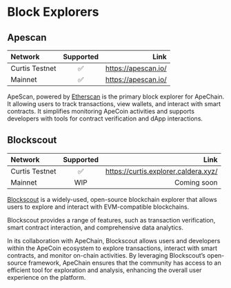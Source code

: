 # Block Explorers



## Apescan

| Network       | Supported |   Link |
| :------------ | :---------: | ----------: |
| Curtis Testnet    |   ✅  |   https://apescan.io/ |
| Mainnet    |    ✅   |    https://apescan.io/ |

ApeScan, powered by [Etherscan](https://etherscan.io/) is the primary block explorer for ApeChain. It allowing users to track transactions, view wallets, and interact with smart contracts. It simplifies monitoring ApeCoin activities and supports developers with tools for contract verification and dApp interaction​s.


## Blockscout

| Network       | Supported |   Link |
| :------------ | :---------: | ----------: |
| Curtis Testnet    |   ✅   | https://curtis.explorer.caldera.xyz/|
| Mainnet    |    WIP    |    Coming soon |



[Blockscout](https://www.blockscout.com/) is a widely-used, open-source blockchain explorer that allows users to explore and interact with EVM-compatible blockchains. 

Blockscout provides a range of features, such as transaction verification, smart contract interaction, and comprehensive data analytics. 

In its collaboration with ApeChain, Blockscout allows users and developers within the ApeCoin ecosystem to explore transactions, interact with smart contracts, and monitor on-chain activities. By leveraging Blockscout’s open-source framework, ApeChain ensures that the community has access to an efficient tool for exploration and analysis, enhancing the overall user experience on the platform.
